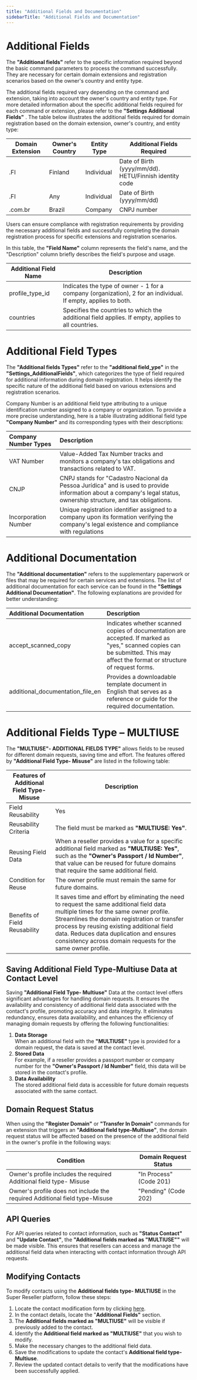 ```yaml
---
title: "Additional Fields and Documentation"
sidebarTitle: "Additional Fields and Documentation"
---
```


# Additional Fields

The **"Additional fields"** refer to the specific information required beyond the basic command parameters to process the command successfully. They are necessary for certain domain extensions and registration scenarios based on the owner's country and entity type.

The additional fields required vary depending on the command and extension, taking into account the owner's country and entity type. For more detailed information about the specific additional fields required for each command or extension, please refer to the **"Settings Additional Fields"** . The table below illustrates the additional fields required for domain registration based on the domain extension, owner's country, and entity type:

| Domain Extension | Owner's Country | Entity Type | Additional Fields Required                           |
|------------------|-----------------|-------------|------------------------------------------------------|
| .FI              | Finland         | Individual  | Date of Birth (yyyy/mm/dd). HETU/Finnish identity code |
| .FI              | Any             | Individual  | Date of Birth (yyyy/mm/dd)                            |
| .com.br          | Brazil          | Company     | CNPJ number                                          |


Users can ensure compliance with registration requirements by providing the necessary additional fields and successfully completing the domain registration process for specific extensions and registration scenarios.

In this table, the **"Field Name"** column represents the field's name, and the "Description" column briefly describes the field's purpose and usage.

| Additional Field Name | Description                                                                                                   |
| --------------------- | ------------------------------------------------------------------------------------------------------------- |
| profile_type_id       | Indicates the type of owner - 1 for a company (organization), 2 for an individual. If empty, applies to both. |
| countries             | Specifies the countries to which the additional field applies. If empty, applies to all countries.            |

# Additional Field Types

The **"Additional fields Types"** refer to the **"additional field_ype"** in the **"Settings_AdditionalFields"**, which categorizes the type of field required for additional information during domain registration. It helps identify the specific nature of the additional field based on various extensions and registration scenarios.

Company Number is an additional field type attributing to a unique identification number assigned to a company or organization. To provide a more precise understanding, here is a table illustrating additional field type **"Company Number"** and its corresponding types with their descriptions:

| Company Number Types | Description                                                                                                                                                         |
| :------------------- | :------------------------------------------------------------------------------------------------------------------------------------------------------------------ |
| VAT Number           | Value-Added Tax Number tracks and monitors a company's tax obligations and transactions related to VAT.                                                             |
| CNJP                 | CNPJ stands for "Cadastro Nacional da Pessoa Jurídica" and is used to provide information about a company's legal status, ownership structure, and tax obligations. |
| Incorporation Number | Unique registration identifier assigned to a company upon its formation verifying the company's legal existence and compliance with regulations                     |

# Additional Documentation

The **"Additional documentation"** refers to the supplementary paperwork or files that may be required for certain services and extensions. The list of additional documentation for each service can be found in the **"Settings Additional Documentation"**. The following explanations are provided for better understanding:

| Additional Documentation         | Description                                                                                                                                                                    |
| :------------------------------- | :----------------------------------------------------------------------------------------------------------------------------------------------------------------------------- |
| accept_scanned_copy              | Indicates whether scanned copies of documentation are accepted. If marked as "yes," scanned copies can be submitted. This may affect the format or structure of request forms. |
| additional_documentation_file_en | Provides a downloadable template document in English that serves as a reference or guide for the required documentation.                                                       |

# Additional Fields Type – MULTIUSE
The **"MULTIUSE"- ADDITIONAL FIELDS TYPE"** allows fields to be reused for different domain requests, saving time and effort. The features offered by **"Additional Field Type- Misuse"** are listed in the following table:

| Features of Additional Field Type- Misuse | Description                                                                                                                                                                                                                                                                                                                                  |
| ----------------------------------------- | -------------------------------------------------------------------------------------------------------------------------------------------------------------------------------------------------------------------------------------------------------------------------------------------------------------------------------------------- |
| Field Reusability                         | Yes                                                                                                                                                                                                                                                                                                                                          |
| Reusability Criteria                      | The field must be marked as **"MULTIUSE: Yes"**.                                                                                                                                                                                                                                                                                             |
| Reusing Field Data                        | When a reseller provides a value for a specific additional field marked as **"MULTIUSE: Yes"**,  such as the **"Owner's Passport / Id Number"**, that value can be reused for future domains that require the same additional field.                                                                                                          |
| Condition for Reuse                       | The owner profile must remain the same for future domains.                                                                                                                                                                                                                                                                                   |
| Benefits of Field Reusability             | It saves time and effort by eliminating the need to request the same additional field data multiple times for the same owner profile. Streamlines the domain registration or transfer process by reusing existing additional field data. Reduces data duplication and ensures consistency across domain requests for the same owner profile. |

## Saving Additional Field Type-Multiuse Data at Contact Level

Saving **"Additional Field Type- Multiuse"** Data at the contact level offers significant advantages for handling domain requests. It ensures the availability and consistency of additional field data associated with the contact's profile, promoting accuracy and data integrity. It eliminates redundancy, ensures data availability, and enhances the efficiency of managing domain requests by offering the following functionalities:

1. **Data Storage**  
   When an additional field with the **"MULTIUSE"** type is provided for a domain request, the data is saved at the contact level.
2. **Stored Data**  
   For example, if a reseller provides a passport number or company number for the **"Owner's Passport / Id Number"** field, this data will be stored in the contact's profile.
3. **Data Availability**  
   The stored additional field data is accessible for future domain requests associated with the same contact.

## Domain Request Status

When using the **"Register Domain"** or **"Transfer In Domain"** commands for an extension that triggers an **"Additional field type-Multiuse"**, the domain request status will be affected based on the presence of the additional field in the owner's profile in the following ways:

| Condition                                                                  | Domain Request Status   |
| -------------------------------------------------------------------------- | ----------------------- |
| Owner's profile includes the required Additional field type- Misuse        | "In Process" (Code 201) |
| Owner's profile does not include the required Additional field type-Misuse | "Pending" (Code 202)    |

## API Queries

For API queries related to contact information, such as **"Status Contact"** and **"Update Contact"**, the **"Additional fields marked as "MULTIUSE""** will be made visible. This ensures that resellers can access and manage the additional field data when interacting with contact information through API requests.

## Modifying Contacts

To modify contacts using the **Additional fields type- MULTIUSE** in the Super Reseller platform, follow these steps:

1. Locate the contact modification form by clicking [here](https://superreseller-qa.nominus.host/forms/contacts/modify).
2. In the contact details, locate the "**Additional Fields"** section.
3. The **Additional fields marked as "MULTIUSE"** will be visible if previously added to the contact. 
4. Identify the **Additional field marked as "MULTIUSE"** that you wish to modify.
5. Make the necessary changes to the additional field data.
6. Save the modifications to update the contact's **Additional field type-Multiuse**.
7. Review the updated contact details to verify that the modifications have been successfully applied.